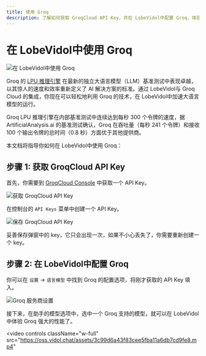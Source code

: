 ```yaml
---
title: 使用 Groq
description: 了解如何获取 GroqCloud API Key，并在 LobeVidol中配置 Groq，体验 Groq 强大的性能。
---
```


# 在 LobeVidol中使用 Groq

<img
  src="https://oss.vidol.chat/docs/2024/12/6af40a89ea246f366da332f5f76fec2d.png"
  alt="在 LobeVidol中使用 Groq"
  className="w-full"
/>

Groq 的 [LPU 推理引擎](https://wow.groq.com/news_press/groq-lpu-inference-engine-leads-in-first-independent-llm-benchmark/) 在最新的独立大语言模型（LLM）基准测试中表现卓越，以其惊人的速度和效率重新定义了 AI 解决方案的标准。通过 LobeVidol与 Groq Cloud 的集成，你现在可以轻松地利用 Groq 的技术，在 LobeVidol中加速大语言模型的运行。

<Info>
  Groq LPU 推理引擎在内部基准测试中连续达到每秒 300 个令牌的速度，据 ArtificialAnalysis.ai
  的基准测试确认，Groq 在吞吐量（每秒 241 个令牌）和接收 100 个输出令牌的总时间（0.8
  秒）方面优于其他提供商。
</Info>

本文档将指导你如何在 LobeVidol中使用 Groq：

## 步骤 1: 获取 GroqCloud API Key

首先，你需要到 [GroqCloud Console](https://console.groq.com/) 中获取一个 API Key。

<img
  src="https://oss.vidol.chat/assets/c8b38f398295e004a813b8e364854684.webp"
  alt="获取 GroqCloud API Key"
  className="w-full"
/>

在控制台的 `API Keys` 菜单中创建一个 API Key。

<img
  src="https://oss.vidol.chat/assets/bb6382ba61219fd34cccbcf88c7098ba.webp"
  alt="保存 GroqCloud API Key"
  className="w-full"
/>

<Warning>
  妥善保存弹窗中的 key，它只会出现一次，如果不小心丢失了，你需要重新创建一个 key。
</Warning>

## 步骤 2: 在 LobeVidol中配置 Groq

你可以在 `设置` -> `语言模型` 中找到 Groq 的配置选项，将刚才获取的 API Key 填入。

<img
  src="https://oss.vidol.chat/assets/855a339f0d2163b8928169fac5eca86c.webp"
  alt="Groq 服务商设置"
  className="w-full"
/>

接下来，在助手的模型选项中，选中一个 Groq 支持的模型，就可以在 LobeVidol中体验 Groq 强大的性能了。

<video
  controls
  className="w-full"
  src="https://oss.vidol.chat/assets/3c99d6a43f83cee5fba11a6db7cd9fe8.mp4"
></video>
